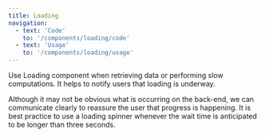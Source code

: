 ```yaml
---
title: Loading
navigation:
  - text: 'Code'
    to: '/components/loading/code'
  - text: 'Usage'
    to: '/components/loading/usage'
---
```



<Text lede>Use Loading component when retrieving data or performing slow computations. It helps to notify users that loading is underway.</Text>

Although it may not be obvious what is occurring on the back-end, we can communicate clearly to reassure the user that progress is happening. It is best practice to use a loading spinner whenever the wait time is anticipated to be longer than three seconds.